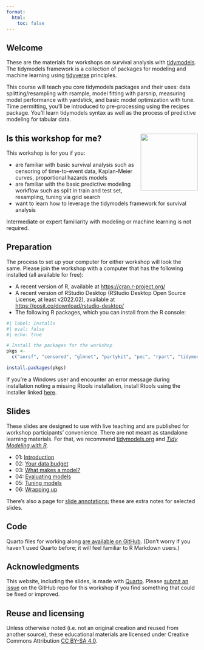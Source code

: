 ```yaml
---
format:
  html:
    toc: false
---
```


## Welcome

These are the materials for workshops on survival analysis with [tidymodels](https://www.tidymodels.org/). The tidymodels framework is a collection of packages for modeling and machine learning using [tidyverse](https://www.tidyverse.org/) principles. 

This course will teach you core tidymodels packages and their uses: data splitting/resampling with rsample, model fitting with parsnip, measuring model performance with yardstick, and basic model optimization with tune. Time permitting, you'll be introduced to pre-processing using the recipes package. You'll learn tidymodels syntax as well as the process of predictive modeling for tabular data.

## Is this workshop for me? <img src="slides/images/parsnip-flagger.jpg" align="right" height="150"/>

This workshop is for you if you:

-   are familiar with basic survival analysis such as censoring of time-to-event data, Kaplan-Meier curves, proportional hazards models
-   are familiar with the basic predictive modeling workflow such as split in train and test set, resampling, tuning via grid search
-   want to learn how to leverage the tidymodels framework for survival analysis

Intermediate or expert familiarity with modeling or machine learning is not required. 

## Preparation

The process to set up your computer for either workshop will look the same. Please join the workshop with a computer that has the following installed (all available for free):

-   A recent version of R, available at <https://cran.r-project.org/>
-   A recent version of RStudio Desktop (RStudio Desktop Open Source License, at least v2022.02), available at <https://posit.co/download/rstudio-desktop/>
-   The following R packages, which you can install from the R console:

```r
#| label: installs
#| eval: false
#| echo: true

# Install the packages for the workshop
pkgs <- 
  c("aorsf", "censored", "glmnet", "partykit", "pec", "rpart", "tidymodels")

install.packages(pkgs)
```

If you're a Windows user and encounter an error message during installation noting a missing Rtools installation, install Rtools using the installer linked [here](https://cran.r-project.org/bin/windows/Rtools/).

## Slides

These slides are designed to use with live teaching and are published for workshop participants' convenience. There are not meant as standalone learning materials. For that, we recommend [tidymodels.org](https://www.tidymodels.org/start/) and [*Tidy Modeling with R*](https://www.tmwr.org/).

-   01: [Introduction](slides/intro-01-introduction.html){target="_blank"}
-   02: [Your data budget](slides/intro-02-data-budget.html){target="_blank"}
-   03: [What makes a model?](slides/intro-03-what-makes-a-model.html){target="_blank"}
-   04: [Evaluating models](slides/intro-04-evaluating-models.html){target="_blank"}
-   05: [Tuning models](slides/intro-05-tuning-models.html){target="_blank"}
-   06: [Wrapping up](slides/intro-06-wrapping-up.html){target="_blank"}

There's also a page for [slide annotations](slides/annotations.html){target="_blank"}; these are extra notes for selected slides.

## Code

Quarto files for working along [are available on GitHub](https://github.com/hfrick/tidymodels-survival-workshop/tree/main/classwork). (Don't worry if you haven't used Quarto before; it will feel familiar to R Markdown users.)

## Acknowledgments {.appendix}

This website, including the slides, is made with [Quarto](https://quarto.org/). Please [submit an issue](https://github.com/hfrick/tidymodels-survival-workshop/issues) on the GitHub repo for this workshop if you find something that could be fixed or improved.

## Reuse and licensing {.appendix}

Unless otherwise noted (i.e. not an original creation and reused from another source), these educational materials are licensed under Creative Commons Attribution [CC BY-SA 4.0](https://creativecommons.org/licenses/by-sa/4.0/).
